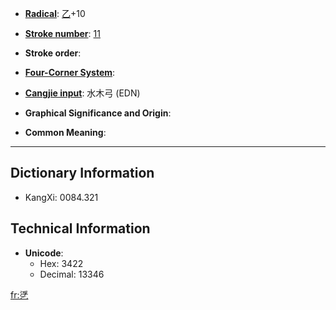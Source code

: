* '''[[Wiktionary:Chinese radical index| Radical]]''': [[Wiktionary:Chinese radical index 乙|乙]]+10

* '''[[Wiktionary:Chinese total strokes index|Stroke number]]''': [[Wiktionary:Chinese total strokes index 11|11]]

* '''Stroke order''': 

* '''[[Wiktionary:Chinese four corner index|Four-Corner System]]''': 

* '''[[Wiktionary:Chinese Cangjie index|Cangjie input]]''': 水木弓 (EDN)

* '''Graphical Significance and Origin''': 

* '''Common Meaning''': 

----

== Dictionary Information ==

* KangXi: 0084.321

== Technical Information ==

* '''Unicode''':
** Hex: 3422
** Decimal: 13346

[[fr:㐢]]